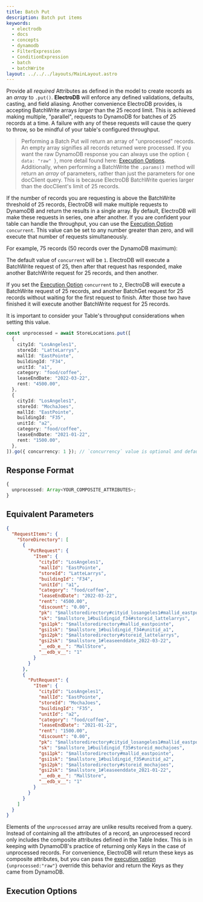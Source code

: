 ```yaml
---
title: Batch Put
description: Batch put items
keywords:
  - electrodb
  - docs
  - concepts
  - dynamodb
  - FilterExpression
  - ConditionExpression
  - batch
  - batchWrite
layout: ../../../layouts/MainLayout.astro
---
```



<ExampleSetup />

Provide all _required_ Attributes as defined in the model to create records as an _array_ to `.put()`. **ElectroDB** will enforce any defined validations, defaults, casting, and field aliasing. Another convenience ElectroDB provides, is accepting BatchWrite arrays _larger_ than the 25 record limit. This is achieved making multiple, "parallel", requests to DynamoDB for batches of 25 records at a time. A failure with any of these requests will cause the query to throw, so be mindful of your table's configured throughput.

> Performing a Batch Put will return an array of "unprocessed" records. An empty array signifies all records returned were processed. If you want the raw DynamoDB response you can always use the option `{ data: "raw" }`, more detail found here: [Execution Options](#execution-options).
> Additionally, when performing a BatchWrite the `.params()` method will return an _array_ of parameters, rather than just the parameters for one docClient query. This is because ElectroDB BatchWrite queries larger than the docClient's limit of 25 records.

If the number of records you are requesting is above the BatchWrite threshold of 25 records, ElectroDB will make multiple requests to DynamoDB and return the results in a single array. By default, ElectroDB will make these requests in series, one after another. If you are confident your table can handle the throughput, you can use the [Execution Option](#execution-options) `concurrent`. This value can be set to any number greater than zero, and will execute that number of requests simultaneously.

For example, 75 records (50 records over the DynamoDB maximum):

The default value of `concurrent` will be `1`. ElectroDB will execute a BatchWrite request of 25, then after that request has responded, make another BatchWrite request for 25 records, and then another.

If you set the [Execution Option](#execution-options) `concurrent` to `2`, ElectroDB will execute a BatchWrite request of 25 records, and another BatchGet request for 25 records without waiting for the first request to finish. After those two have finished it will execute another BatchWrite request for 25 records.

It is important to consider your Table's throughput considerations when setting this value.

```typescript
const unprocessed = await StoreLocations.put([
  {
    cityId: "LosAngeles1",
    storeId: "LatteLarrys",
    mallId: "EastPointe",
    buildingId: "F34",
    unitId: "a1",
    category: "food/coffee",
    leaseEndDate: "2022-03-22",
    rent: "4500.00",
  },
  {
    cityId: "LosAngeles1",
    storeId: "MochaJoes",
    mallId: "EastPointe",
    buildingId: "F35",
    unitId: "a2",
    category: "food/coffee",
    leaseEndDate: "2021-01-22",
    rent: "1500.00",
  },
]).go({ concurrency: 1 }); // `concurrency` value is optional and default's to `1`
```

## Response Format

```typescript
{
  unprocessed: Array<YOUR_COMPOSITE_ATTRIBUTES>;
}
```

## Equivalent Parameters

```json
{
  "RequestItems": {
    "StoreDirectory": [
      {
        "PutRequest": {
          "Item": {
            "cityId": "LosAngeles1",
            "mallId": "EastPointe",
            "storeId": "LatteLarrys",
            "buildingId": "F34",
            "unitId": "a1",
            "category": "food/coffee",
            "leaseEndDate": "2022-03-22",
            "rent": "4500.00",
            "discount": "0.00",
            "pk": "$mallstoredirectory#cityid_losangeles1#mallid_eastpointe",
            "sk": "$mallstore_1#buildingid_f34#storeid_lattelarrys",
            "gsi1pk": "$mallstoredirectory#mallid_eastpointe",
            "gsi1sk": "$mallstore_1#buildingid_f34#unitid_a1",
            "gsi2pk": "$mallstoredirectory#storeid_lattelarrys",
            "gsi2sk": "$mallstore_1#leaseenddate_2022-03-22",
            "__edb_e__": "MallStore",
            "__edb_v__": "1"
          }
        }
      },
      {
        "PutRequest": {
          "Item": {
            "cityId": "LosAngeles1",
            "mallId": "EastPointe",
            "storeId": "MochaJoes",
            "buildingId": "F35",
            "unitId": "a2",
            "category": "food/coffee",
            "leaseEndDate": "2021-01-22",
            "rent": "1500.00",
            "discount": "0.00",
            "pk": "$mallstoredirectory#cityid_losangeles1#mallid_eastpointe",
            "sk": "$mallstore_1#buildingid_f35#storeid_mochajoes",
            "gsi1pk": "$mallstoredirectory#mallid_eastpointe",
            "gsi1sk": "$mallstore_1#buildingid_f35#unitid_a2",
            "gsi2pk": "$mallstoredirectory#storeid_mochajoes",
            "gsi2sk": "$mallstore_1#leaseenddate_2021-01-22",
            "__edb_e__": "MallStore",
            "__edb_v__": "1"
          }
        }
      }
    ]
  }
}
```

Elements of the `unprocessed` array are unlike results received from a query. Instead of containing all the attributes of a record, an unprocessed record only includes the composite attributes defined in the Table Index. This is in keeping with DynamoDB's practice of returning only Keys in the case of unprocessed records. For convenience, ElectroDB will return these keys as composite attributes, but you can pass the [execution option](#execution-options) `{unprocessed:"raw"}` override this behavior and return the Keys as they came from DynamoDB.

## Execution Options


<PartialExample name="Filters" />
